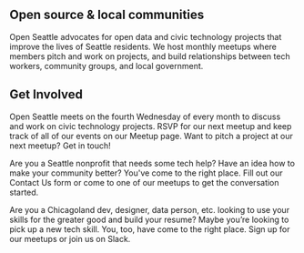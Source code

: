 
<SEO title="Home" />
<Hero heroText="Technology for civic engagement." />

## Open source & local communities

Open Seattle advocates for open data and civic technology projects that improve
the lives of Seattle residents. We host monthly meetups where members pitch and
work on projects, and build relationships between tech workers, community groups,
and local government.

## Get Involved

Open Seattle meets on the fourth Wednesday of every month to discuss and work on
civic technology projects. RSVP for our next meetup and keep track of all of our
events on our Meetup page. Want to pitch a project at our next meetup? Get in touch!

Are you a Seattle nonprofit that needs some tech help? Have an idea how to make
your community better? You've come to the right place. Fill out our Contact Us form
or come to one of our meetups to get the conversation started.

Are you a Chicagoland dev, designer, data person, etc. looking to use your skills for
the greater good and build your resume? Maybe you’re looking to pick up a new tech
skill. You, too, have come to the right place. Sign up for our meetups or join us on
Slack.

<!-- ## Join Our Mailing List

Get updates on projects, upcoming events, and local civic tech news.

## Our Sponsors -->

